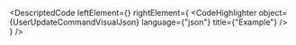
<DescriptedCode
  leftElement={<UserUpdateCommandDesc />}
  rightElement={
    <CodeHighlighter
      object={UserUpdateCommandVisualJson}
      language={"json"}
      title={"Example"}
    />
  }
/>
